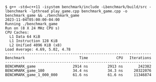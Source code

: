 ```
$ g++ -std=c++11 -isystem benchmark/include -Lbenchmark/build/src -lbenchmark -lpthread play_game.cpp benchmark_game.cpp -o benchmark_game && ./benchmark_game
2023-11-04T05:00:00-04:00
Running ./benchmark_game
Run on (8 X 24 MHz CPU s)
CPU Caches:
  L1 Data 64 KiB
  L1 Instruction 128 KiB
  L2 Unified 4096 KiB (x8)
Load Average: 4.69, 5.02, 4.78
-------------------------------------------------------------------
Benchmark                         Time             CPU   Iterations
-------------------------------------------------------------------
BENCHMARK_game                 2914 ns         2913 ns       242382
BENCHMARK_game_100             34.4 ns         34.3 ns     20322076
BENCHMARK_game_1_000_000       61.6 ns         61.6 ns     11346874

```